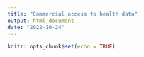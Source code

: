 ```yaml
---
title: "Commercial access to health data"
output: html_document
date: "2022-10-24"
---
```


```r
knitr::opts_chunk$set(echo = TRUE)
```

